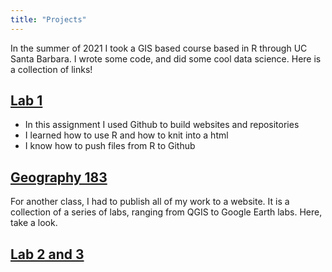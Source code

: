 ```yaml
---
title: "Projects"
---
```


In the summer of 2021 I took a GIS based course based in R through UC Santa Barbara. I wrote some code, and did some cool data science. Here is a collection of links! 

## [Lab 1](https://github.com/hayleed25/hayleed25.github.io.git)

- In this assignment I used Github to build websites and repositories
- I learned how to use R and how to knit into a html
- I know how to push files from R to Github

## [Geography 183](https://haylee65.wixsite.com/website/blog)
For another class, I had to publish all of my work to a website. It is a collection of a series of labs, ranging from QGIS to Google Earth labs. Here, take a look.

## [Lab 2 and 3](https://github.com/hayleed25/geog-13-labs)  